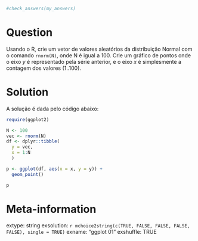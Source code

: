 ```r

#check_answers(my_answers)
```

Question
========

Usando o R, crie um vetor de valores aleatórios da distribuição Normal com o comando `rnorm(N)`, onde N é igual a 100. 
Crie um gráfico de pontos onde o eixo _y_ é representado pela série anterior, e o eixo _x_ é simplesmente a contagem dos valores (1..100).


Solution
================

A solução é dada pelo código abaixo:

```r
require(ggplot2)

N <- 100
vec <- rnorm(N)
df <- dplyr::tibble(
  y = vec,
  x = 1:N
  )

p <- ggplot(df, aes(x = x, y = y)) + 
  geom_point()

p
```

Meta-information
================
extype: string
exsolution: `r mchoice2string(c(TRUE, FALSE, FALSE, FALSE, FALSE), single = TRUE)`
exname: "ggplot 01"
exshuffle: TRUE

